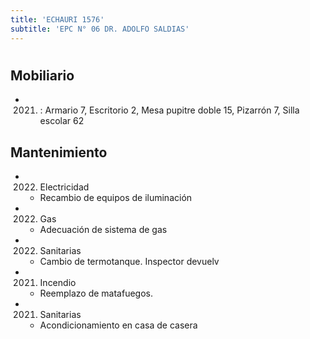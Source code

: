 ```yaml
---
title: 'ECHAURI 1576'
subtitle: 'EPC N° 06 DR. ADOLFO SALDIAS'
---
```


#


## Mobiliario

*  (2021) : Armario 7, Escritorio 2, Mesa pupitre doble 15, Pizarrón 7, Silla escolar 62 





## Mantenimiento

*  (2022) Electricidad 
    + Recambio de equipos de iluminación

*  (2022) Gas 
    + Adecuación de sistema de gas

*  (2022) Sanitarias 
    + Cambio de termotanque. Inspector devuelv

*  (2021) Incendio 
    + Reemplazo de matafuegos.

*  (2021) Sanitarias 
    + Acondicionamiento en casa de casera



